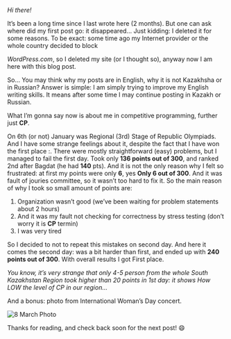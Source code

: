 
<PostInit id="trying-to-do-my-best" imagePath="/img/8_march.jpg" />

<i>Hi there!</i>

It’s been a long time since I last wrote here (2 months).
But one can ask where did my first post go: it disappeared… Just kidding: I deleted it for some reasons.
To be exact: some time ago my Internet provider or the whole country decided to block

<i>WordPress.com</i>, so I deleted my site (or I thought so), anyway now I am
here with this blog post.

So… You may think why my posts are in English, why it is not Kazakhsha or in Russian? Answer is simple:
I am simply trying to improve my English writing skills. It means after some time I may continue posting in Kazakh or Russian.

What I’m gonna say now is about me in competitive programming, further just <strong>CP</strong>.

On 6th (or not) January was Regional (3rd) Stage of Republic Olympiads.
And I have some strange feelings about it, despite the fact that I have won the first place :\.
There were mostly straightforward (easy) problems, but I managed to fail the first day.
Took only <strong>136 points out of 300</strong>, and ranked 2nd after Bagdat (he had <strong>140</strong> pts).
And it is not the only reason why I felt so frustrated:
at first my points were only <strong>6</strong>, yes <strong>Only 6 out of 300</strong>.
And it was fault of jouries committee, so it wasn’t too hard to fix it.
So the main reason of why I took so small amount of points are:

<ol>
  <li>
    Organization wasn’t good (we’ve been waiting for problem statements about 2
    hours)
  </li>
  <li>
    And it was my fault not checking for correctness by stress testing (don’t
    worry it is <strong>CP</strong> termin)
  </li>
  <li>I was very tired</li>
</ol>

So I decided to not to repeat this mistakes on second day. And here it comes the second day:
was a bit harder than first, and ended up with <strong>240 points out of 300</strong>. With overall results I got First place.

<i>
  You know, it’s very strange that only 4-5 person from the whole South
  Kazakhstan Region took higher than 20 points in 1st day: it shows How LOW the
  level of CP in our region…
</i>

And a bonus: photo from International Woman’s Day concert.

![8 March Photo](/img/8_march.jpg '8 March Photo')

Thanks for reading, and check back soon for the next post! 😄
